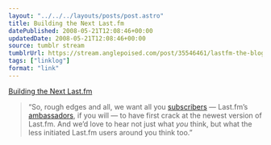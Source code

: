 ```yaml
---
layout: "../../../layouts/posts/post.astro"
title: Building the Next Last.fm
datePublished: 2008-05-21T12:08:46+00:00
updatedDate: 2008-05-21T12:08:46+00:00
source: tumblr stream
tumblrUrl: https://stream.anglepoised.com/post/35546461/lastfm-the-blog-building-the-next-lastfm
tags: ["linklog"]
format: "link"
---
```


[Building the Next Last.fm][1]

> &ldquo;So, rough edges and all, we want all you <a href="http://www.last.fm/subscribe">subscribers</a> — Last.fm’s <a href="http://www.youtube.com/watch?v=4P-nZZkQqTc">ambassadors</a>, if you will — to have first crack at the newest version of Last.fm. And we’d love to hear not just what <i>you</i> think, but what the less initiated Last.fm users around you think too.&rdquo;

[1]: http://blog.last.fm/2008/05/21/building-the-next-lastfm
